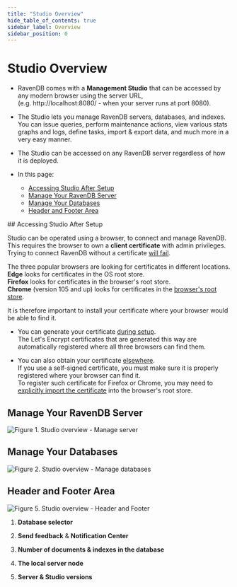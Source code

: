 ```yaml
---
title: "Studio Overview"
hide_table_of_contents: true
sidebar_label: Overview
sidebar_position: 0
---
```



# Studio Overview
<Admonition type="note" title="Note">

* RavenDB comes with a **Management Studio** that can be accessed by any modern browser using the server URL,  
  (e.g. http://localhost:8080/ - when your server runs at port 8080).  

* The Studio lets you manage RavenDB servers, databases, and indexes. 
  You can issue queries, perform maintenance actions, view various stats graphs and logs, define tasks, import & export data, and much more in a very easy manner.

* The Studio can be accessed on any RavenDB server regardless of how it is deployed.  

* In this page:  
  * [Accessing Studio After Setup](../studio/overview.mdx#accessing-studio-after-setup)  
  * [Manage Your RavenDB Server](../studio/overview.mdx#manage-your-ravendb-server)  
  * [Manage Your Databases](../studio/overview.mdx#manage-your-databases)  
  * [Header and Footer Area](../studio/overview.mdx#header-and-footer-area)  
</Admonition>
## Accessing Studio After Setup

Studio can be operated using a browser, to connect and manage RavenDB.  
This requires the browser to own a **client certificate** with admin privileges.  
Trying to connect RavenDB without a certificate 
[will fail](../server/security/common-errors-and-faq.mdx#authentication-error-occurred-using-edge).  

The three popular browsers are looking for certificates in different locations.  
**Edge** looks for certificates in the OS root store.  
**Firefox** looks for certificates in the browser's root store.  
**Chrome** (version 105 and up) looks for certificates in the [browser's root store](https://blog.chromium.org/2022/09/announcing-launch-of-chrome-root-program.html).  

It is therefore important to install your certificate where your browser would be 
able to find it.  

* You can generate your certificate [during setup](../start/installation/setup-wizard.mdx#secure-setup-with-a-free-let).  
  The Let's Encrypt certificates that are generated this way are automatically registered 
  where all three browsers can find them.  

* You can also obtain your certificate [elsewhere](../start/installation/setup-wizard.mdx#secure-setup-with-your-own-certificate).  
  If you use a self-signed certificate, you must make sure it is properly registered 
  where your browser can find it.  
  To register such certificate for Firefox or Chrome, you may need to 
  [explicitly import the certificate](../server/security/common-errors-and-faq.mdx#authentication-error-occurred-using-chrome) 
  into the browser's root store.  


## Manage Your RavenDB Server

![Figure 1. Studio overview - Manage server](./assets/overview-1.png)



## Manage Your Databases

![Figure 2. Studio overview - Manage databases](./assets/overview-2.png)



## Header and Footer Area

![Figure 5. Studio overview - Header and Footer](./assets/overview-3.png)

1. **Database selector**

2. **Send feedback** & **Notification Center**

3. **Number of documents & indexes in the database**

4. **The local server node**

5. **Server & Studio versions**


